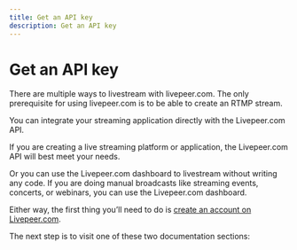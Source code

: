 ```yaml
---
title: Get an API key
description: Get an API key
---
```


# Get an API key

There are multiple ways to livestream with livepeer.com. The only prerequisite for using livepeer.com is to be able to create an RTMP stream.

You can integrate your streaming application directly with the Livepeer.com API. 

If you are creating a live streaming platform or application, the Livepeer.com API will best meet your needs.

Or you can use the Livepeer.com dashboard to livestream without writing any code. If you are doing manual broadcasts like streaming events, concerts, or webinars, you can use the Livepeer.com dashboard.

Either way, the first thing you’ll need to do is [create an account on Livepeer.com](/sign-up).

The next step is to visit one of these two documentation sections:
